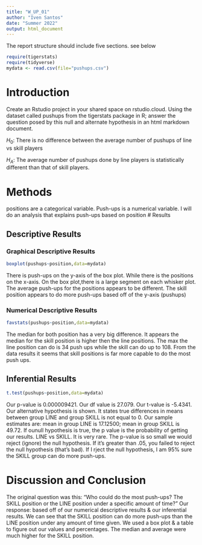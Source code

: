 ```yaml
---
title: "W_UP_01"
author: "Iven Santos"
date: "Summer 2022"
output: html_document
---
```




The report structure should include five sections.  see below



```r
require(tigerstats)
require(tidyverse)
mydata <- read.csv(file="pushups.csv")
```

# Introduction

<!--In this section you explain what you are trying to show. Where did the data come from? What is the research or other question you are trying to answer?!-->

Create an Rstudio project in your shared space on rstudio.cloud.  Using the dataset called pushups from the tigerstats package in R; answer the question posed by this null and alternate hypothesis in an html markdown document.

$H_0$: There is no difference between the average number of pushups of line vs skill players

$H_A$: The average number of pushups done by line players is statistically different than that of skill players.

# Methods

<!--Decide on your methods: use "variable analysis" or other appropriate descriptors. Make sure to choose at least one graphical method and at least one numerical method.!-->
positions are a categorical variable. Push-ups is a numerical variable. I will do an analysis that explains push-ups based on position
# Results

<!--Divide this section into two sub-sections: One for your descriptive results and one for your inferential results.!-->

## Descriptive Results

### Graphical Descriptive Results
```r
boxplot(pushups~position,data=mydata)
```
<!--Graphical results here. Make sure to show your code. Provide appropriate labels for axes, giving units if possible, and provide a good title for the graph, too. Use the graphical results to describe the patterns if any that exist in the data as focused toward the research question!-->


There is push-ups on the y-axis of the box plot. While there is the positions on the x-axis. On the box plot,there is a large segment on each whisker plot. The average push-ups for the positions appears to be different. The skill position appears to do more push-ups based off of the y-axis (pushups)

### Numerical Descriptive Results
```r
favstats(pushups~position,data=mydata)
```


<!--Numerical results go here. Use the numerical results to describe the patterns if any that exist in the data as focused toward the research question!-->


The median for both position has a very big difference. It appears the median for the skill position is higher then the line positions. The max the line position can do is 34 push ups while the skill can do up to 108. From the data results it seems that skill positions is far more capable to do the most push ups.

## Inferential Results
```r
t.test(pushups~position,data=mydata)
```


<!--State hypothesis clearly. Make sure your discussion of the inferential test covers all the aspects that the test output produces, such as test statistic, p-value etc. Make a decision about the null hypothesis, explain the assumptions on which the selected test/procedure was based, and why the chosen procedure satisfys the assumptions and is appropriate to answer the research question!-->


Our p-value is 0.000009421. Our df value is 27.079. Our t-value is -5.4341. Our alternative hypothesis is shown. It states true differences in means between group LINE and group SKILL is not equal to 0. Our sample estimates are: mean in group LINE is 17.12500; mean in group SKILL is 49.72. If ounull hypothesis is true, the p value is the probability of getting our results. LINE vs SKILL. It is very rare. The p-value is so small we would reject (ignore) the null hypothesis. If it's greater than .05, you failed to reject the null hypothesis (that's bad). If I rject the null hypothesis, I am 95% sure the SKILL group can do more push-ups.

# Discussion and Conclusion

<!--Discussion and conclusion here. If you found a relationship be sure to consider whether the relationship occurs because one of the variavbles causes the other, or whether they perhasps are related for some other reason. Watch the chapter 6 videos from the GeorgeTown videos collection.!-->

The original question was this: "Who could do the most push-ups? The SKILL position or the LINE position under a specific amount of time?" Our response: based off of our numerical descriptive results & our inferential results. We can see that the SKILL position can do more push-ups than the LINE position under any amount of time given. We used a box plot & a table to figure out our values and percentages. The median and average were much higher for the SKILL position.